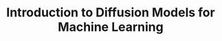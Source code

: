 ---
title: "Introduction to Diffusion Models for Machine Learning"
url: "https://www.assemblyai.com/blog/diffusion-models-for-machine-learning-introduction/"
---